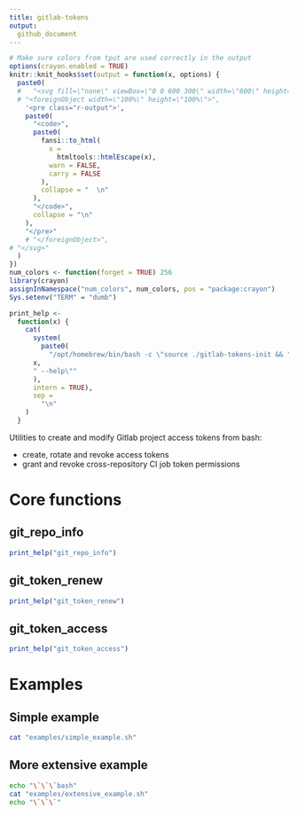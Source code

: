 ```yaml
---
title: gitlab-tokens
output:
  github_document
---
```


```r
# Make sure colors from tput are used correctly in the output
options(crayon.enabled = TRUE)
knitr::knit_hooks$set(output = function(x, options) {
  paste0(
  #   "<svg fill=\"none\" viewBox=\"0 0 600 300\" width=\"600\" height=\"300\" xmlns=\"http://www.w3.org/2000/svg\">",
  # "<foreignObject width=\"100%\" height=\"100%\">",
    '<pre class="r-output">',
    paste0(
      "<code>",
      paste0(
        fansi::to_html(
          x =
            htmltools::htmlEscape(x),
          warn = FALSE,
          carry = FALSE
        ),
        collapse = "  \n"
      ),
      "</code>",
      collapse = "\n"
    ),
    "</pre>"
    # "</foreignObject>",
# "</svg>"
  )
})
num_colors <- function(forget = TRUE) 256
library(crayon)
assignInNamespace("num_colors", num_colors, pos = "package:crayon")
Sys.setenv("TERM" = "dumb")

print_help <-
  function(x) {
    cat(
      system(
        paste0(
          "/opt/homebrew/bin/bash -c \"source ./gitlab-tokens-init && ",
      x,
      " --help\""
      ), 
      intern = TRUE),
      sep =
        "\n"
    )
  }
```

Utilities to create and modify Gitlab project access tokens from bash:

- create, rotate and revoke access tokens
- grant and revoke cross-repository CI job token permissions

# Core functions

## git_repo_info
```r
print_help("git_repo_info")
```

## git_token_renew
```r
print_help("git_token_renew")
```

## git_token_access
```r
print_help("git_token_access")
```

# Examples

## Simple example

```bash
cat "examples/simple_example.sh"
```

## More extensive example 

```bash
echo "\`\`\`bash"
cat "examples/extensive_example.sh"
echo "\`\`\`"
```
